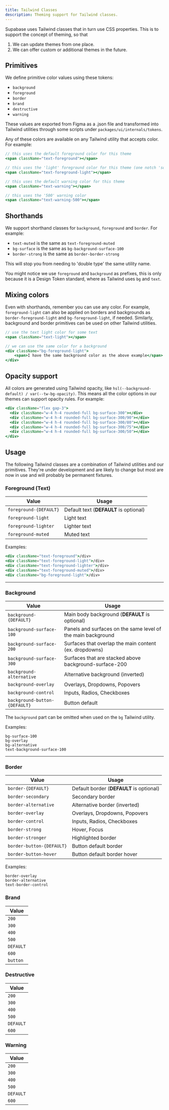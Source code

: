```yaml
---
title: Tailwind Classes
description: Theming support for Tailwind classes.
---
```


Supabase uses Tailwind classes that in turn use CSS properties.
This is to support the concept of theming, so that

1. We can update themes from one place.
2. We can offer custom or additional themes in the future.

## Primitives

We define primitive color values using these tokens:

- `background`
- `foreground`
- `border`
- `brand`
- `destructive`
- `warning`

These values are exported from Figma as a .json file and transformed into Tailwind utilities through some scripts under `packages/ui/internals/tokens`.

Any of these colors are available on any Tailwind utility that accepts color. For example:

```jsx
// this uses the default foreground color for this theme
<span className="text-foreground"></span>

// this uses the 'light' foreground color for this theme (one notch 'softer' than the default)
<span className="text-foreground-light"></span>

// this uses the default warning color for this theme
<span className="text-warning"></span>

// this uses the '500' warning color
<span className="text-warning-500"></span>
```

## Shorthands

We support shorthand classes for `background`, `foreground` and `border`. For example:

- `text-muted` is the same as `text-foreground-muted`
- `bg-surface` is the same as `bg-background-surface-100`
- `border-strong` is the same as `border-border-strong`

This will stop you from needing to 'double type' the same utility name.

You might notice we use `foreground` and `background` as prefixes, this is only because it is a Design Token standard, where as Tailwind uses `bg` and `text`.

## Mixing colors

Even with shorthands, remember you can use any color. For example, `foreground-light` can also be applied on borders and backgrounds as `border-foreground-light` and `bg-foreground-light`, if needed.
Similarly, background and border primitives can be used on other Tailwind utilities.

```jsx
// use the text light color for some text
<span className="text-light"></span>

// we can use the same color for a background
<div className="bg-foreground-light">
    <span>I have the same background color as the above example</span>
</div>
```

## Opacity support

All colors are generated using Tailwind opacity, like `hsl(--background-default) / var(--tw-bg-opacity)`.
This means all the color options in our themes can support opacity rules. For example:

```jsx
<div className="flex gap-3">
  <div className="w-4 h-4 rounded-full bg-surface-300"></div>
  <div className="w-4 h-4 rounded-full bg-surface-300/90"></div>
  <div className="w-4 h-4 rounded-full bg-surface-300/80"></div>
  <div className="w-4 h-4 rounded-full bg-surface-300/75"></div>
  <div className="w-4 h-4 rounded-full bg-surface-300/50"></div>
</div>
```

## Usage

The following Tailwind classes are a combination of Tailwind utilities and our primitives. They're under development and are likely to change but most are now in use and will probably be permanent fixtures.

### Foreground (Text)

| Value                  | Usage                                  |
| ---------------------- | -------------------------------------- |
| `foreground-{DEFAULT}` | Default text (**DEFAULT** is optional) |
| `foreground-light`     | Light text                             |
| `foreground-lighter`   | Lighter text                           |
| `foreground-muted`     | Muted text                             |

Examples:

```jsx
<div className="text-foreground">/div>
<div className="text-foreground-light">/div>
<div className="text-foreground-lighter">/div>
<div className="text-foreground-muted">/div>
<div className="bg-foreground-light">/div>
```

---

### Background

| Value                         | Usage                                                        |
| ----------------------------- | ------------------------------------------------------------ |
| `background-{DEFAULT}`        | Main body background (**DEFAULT** is optional)               |
| `background-surface-100`      | Panels and surfaces on the same level of the main background |
| `background-surface-200`      | Surfaces that overlap the main content (ex. dropdowns)       |
| `background-surface-300`      | Surfaces that are stacked above background-surface-200       |
| `background-alternative`      | Alternative background (inverted)                            |
| `background-overlay`          | Overlays, Dropdowns, Popovers                                |
| `background-control`          | Inputs, Radios, Checkboxes                                   |
| `background-button-{DEFAULT}` | Button default                                               |

The `background` part can be omitted when used on the `bg` Tailwind utility.

Examples:

```
bg-surface-100
bg-overlay
bg-alternative
text-background-surface-100
```

---

### Border

| Value                     | Usage                                    |
| ------------------------- | ---------------------------------------- |
| `border-{DEFAULT}`        | Default border (**DEFAULT** is optional) |
| `border-secondary`        | Secondary border                         |
| `border-alternative`      | Alternative border (inverted)            |
| `border-overlay`          | Overlays, Dropdowns, Popovers            |
| `border-control`          | Inputs, Radios, Checkboxes               |
| `border-strong`           | Hover, Focus                             |
| `border-stronger`         | Highlighted border                       |
| `border-button-{DEFAULT}` | Button default border                    |
| `border-button-hover`     | Button default border hover              |

Examples:

```
border-overlay
border-alternative
text-border-control
```

### Brand

| Value     |
| --------- |
| `200`     |
| `300`     |
| `400`     |
| `500`     |
| `DEFAULT` |
| `600`     |
| `button`  |

### Destructive

| Value     |
| --------- |
| `200`     |
| `300`     |
| `400`     |
| `500`     |
| `DEFAULT` |
| `600`     |

### Warning

| Value     |
| --------- |
| `200`     |
| `300`     |
| `400`     |
| `500`     |
| `DEFAULT` |
| `600`     |
